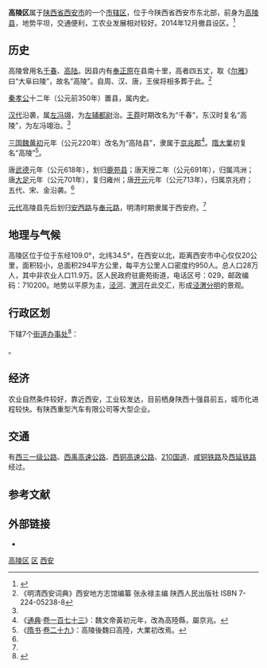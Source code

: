 {{Dablink|关于“高陵”，参见：[[高陵_(消歧义)|高陵 (消歧义)]]。}}
{{Update|time=2020-07-09T03:45:43+00:00}}
{{Infobox China County
|Belong = [[陕西省|陕西省]][[西安市|西安市]]
}}

'''高陵区'''属于[[陕西省|陕西省]][[西安市|西安市]]的一个[[市辖区|市辖区]]，位于今陕西省西安市东北部，前身为[[高陵县|高陵县]]，地势平坦，交通便利，工农业发展相对较好。2014年12月撤县设区。<ref>{{Cite web |url=http://www.xzqh.org/html/show/sn/36934.html |title=存档副本 |accessdate=2015-04-10 |archive-date=2015-04-13 |archive-url=https://web.archive.org/web/20150413121207/http://www.xzqh.org/html/show/sn/36934.html |dead-url=no }}</ref>

==历史==
高陵曾用名[[千春县|千春]]、[[高陆县_(曹魏)|高陆]]。因县内有[[奉正原|奉正原]]在县南十里，高者四五丈，取《[[尔雅|尔雅]]》曰“大阜曰陵”，故名“高陵”。自周、汉、唐，王侯将相多葬于此。<ref name=":0">《明清西安词典》西安地方志馆编纂 张永禄主编 陕西人民出版社 ISBN 7-224-05238-8</ref>

[[秦孝公|秦孝公]]十二年（公元前350年）置县，属内史。

[[汉代|汉代]]沿袭，属[[左冯翊|左冯翊]]，为[[左辅都尉|左辅都尉]]治。[[王莽|王莽]]时期改名为“千春”，东汉时复名“高陵”，为左冯翊治。<ref name=":0" />

[[三国|三国]][[曹魏|魏]][[黄初|黄初]]元年（公元220年）改名为“高陆县”，隶属于[[京兆郡|京兆郡]]<ref>《[[通典|通典]]·[[s:通典/卷173#京兆府|卷一百七十三]]》：魏文帝黃初元年，改為高陸縣，屬京兆。</ref>。[[隋朝|隋]][[大业_(年号)|大業]]初复名“高陵”<ref>《[[隋书|隋书]]·[[s:隋書/卷29|卷二十九]]》：高陵後魏曰高陸，大業初改焉。</ref>。

唐[[武德|武德]]元年（公元618年），划归[[鹿苑县|鹿苑县]]；唐天授二年（公元691年），归属鸿洲；唐[[大足_(年号)|大足]]元年（公元701年），复归雍州；唐[[开元|开元]]元年（公元713年），归属京兆府；五代、宋、金沿袭。<ref name=":0" />

[[元代|元代]]高陵县先后划归[[安西路|安西路]]与[[奉元路|奉元路]]，明清时期隶属于西安府。<ref name=":0" />

==地理与气候==
高陵区位于位于东经109.0°，北纬34.5°，在西安以北，距离西安市中心仅仅20公里，面积较小，总面积294平方公里，每平方公里人口密度约950人。总人口28万人，其中非农业人口11.9万。区人民政府驻鹿苑街道，电话区号：029，邮政编码：710200。地势以平原为主，[[泾河|泾河]]、[[渭河|渭河]]在此交汇，形成[[泾渭分明|泾渭分明]]的景观。

== 行政区划 ==
{{PAGENAMEBASE}}下辖7个[[街道办事处|街道办事处]]<ref>{{PRC admin/ref sgc|61/01/17}}</ref>：

{{PRC admin/children|61/01/17}}。

==经济==
农业自然条件较好，靠近西安，工业较发达，目前栖身陕西十强县前五，城市化进程较快。有陕西重型汽车有限公司等大型企业。

== 交通 ==
有[[西三一级公路|西三一级公路]]、[[西禹高速公路|西禹高速公路]]、[[西铜高速公路|西铜高速公路]]、[[210国道|210国道]]、[[咸铜铁路|咸铜铁路]]及[[西延铁路|西延铁路]]经过。

== 参考文献 ==
{{Wikisource|国务院关于同意陕西省调整西安市部分行政区划的批复 (2014年)|国务院关于同意陕西省调整西安市部分行政区划的批复}}
{{reflist}}

== 外部链接 ==
* {{Official website|http://www.gaoling.gov.cn/|name=西安市高陵区人民政府}}

{{高陵县行政区划}}
{{西安市行政区划}}
{{陕西行政区划}}
{{西安}}

[[Category:高陵区|]]
[[Category:西安区县|区]]
[[Category:陕西市辖区|西安]]